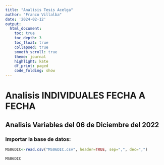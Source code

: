```yaml
---
title: "Analisis Tesis Acelga"
author: "Franco Villalba"
date: '2024-02-12'
output: 
  html_document:
    toc: true
    toc_depth: 3
    toc_float: true
    collapsed: true
    smooth_scroll: true
    theme: journal
    highlight: kate
    df_print: paged
    code_folding: show 
---
```

# Analisis INDIVIDUALES FECHA A FECHA
## Analisis Variables del 06 de Diciembre del 2022
### Importar la base de datos:
```r
MS06DIC<-read.csv("MS06DIC.csv", header=TRUE, sep=",", dec=",")

MS06DIC
```

